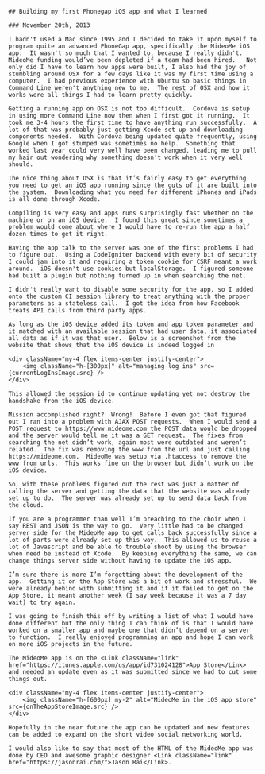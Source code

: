 
<MdxLayout>

    ## Building my first Phonegap iOS app and what I learned

    ### November 20th, 2013

    I hadn't used a Mac since 1995 and I decided to take it upon myself to program quite an advanced PhoneGap app, specifically the MideoMe iOS app.  It wasn't so much that I wanted to, because I really didn't.  MideoMe funding would’ve been depleted if a team had been hired.   Not only did I have to learn how apps were built, I also had the joy of stumbling around OSX for a few days like it was my first time using a computer.  I had previous experience with Ubuntu so basic things in Command Line weren't anything new to me.  The rest of OSX and how it works were all things I had to learn pretty quickly.

    Getting a running app on OSX is not too difficult.  Cordova is setup in using more Command Line now then when I first got it running.  It took me 3-4 hours the first time to have anything run successfully.  A lot of that was probably just getting Xcode set up and downloading components needed.  With Cordova being updated quite frequently, using Google when I got stumped was sometimes no help.  Something that worked last year could very well have been changed, leading me to pull my hair out wondering why something doesn't work when it very well should.

    The nice thing about OSX is that it’s fairly easy to get everything you need to get an iOS app running since the guts of it are built into the system.  Downloading what you need for different iPhones and iPads is all done through Xcode.

    Compiling is very easy and apps runs surprisingly fast whether on the machine or on an iOS device.  I found this great since sometimes a problem would come about where I would have to re-run the app a half dozen times to get it right.

    Having the app talk to the server was one of the first problems I had to figure out.  Using a CodeIgniter backend with every bit of security I could jam into it and requiring a token cookie for CSRF meant a work around.  iOS doesn't use cookies but localStorage.  I figured someone had built a plugin but nothing turned up in when searching the net.

    I didn't really want to disable some security for the app, so I added onto the custom CI session library to treat anything with the proper parameters as a stateless call.  I got the idea from how Facebook treats API calls from third party apps.

    As long as the iOS device added its token and app token parameter and it matched with an available session that had user data, it associated all data as if it was that user.  Below is a screenshot from the website that shows that the iOS device is indeed logged in

    <div className="my-4 flex items-center justify-center">
        <img className="h-[300px]" alt="managing log ins" src={currentLogInsImage.src} />
    </div>

    This allowed the session id to continue updating yet not destroy the handshake from the iOS device.

    Mission accomplished right?  Wrong!  Before I even got that figured out I ran into a problem with AJAX POST requests.  When I would send a POST request to https://www.mideome.com the POST data would be dropped and the server would tell me it was a GET request.  The fixes from searching the net didn’t work, again most were outdated and weren’t related.  The fix was removing the www from the url and just calling https://mideome.com.  MideoMe was setup via .htaccess to remove the www from urls.  This works fine on the browser but didn’t work on the iOS device.

    So, with these problems figured out the rest was just a matter of calling the server and getting the data that the website was already set up to do.  The server was already set up to send data back from the cloud.

    If you are a programmer than well I’m preaching to the choir when I say REST and JSON is the way to go.  Very little had to be changed server side for the MideoMe app to get calls back successfully since a lot of parts were already set up this way.  This allowed us to reuse a lot of Javascript and be able to trouble shoot by using the browser when need be instead of Xcode.  By keeping everything the same, we can change things server side without having to update the iOS app.

    I’m sure there is more I’m forgetting about the development of the app.  Getting it on the App Store was a bit of work and stressful.  We were already behind with submitting it and if it failed to get on the App Store, it meant another week (I say week because it was a 7 day wait) to try again.

    I was going to finish this off by writing a list of what I would have done different but the only thing I can think of is that I would have worked on a smaller app and maybe one that didn’t depend on a server to function.  I really enjoyed programming an app and hope I can work on more iOS projects in the future.

    The MideoMe app is on the <Link className="link" href="https://itunes.apple.com/us/app/id731024128">App Store</Link> and needed an update even as it was submitted since we had to cut some things out.

    <div className="my-4 flex items-center justify-center">
        <img className="h-[600px] my-2" alt="MideoMe in the iOS app store" src={onTheAppStoreImage.src} />
    </div>

    Hopefully in the near future the app can be updated and new features can be added to expand on the short video social networking world.

    I would also like to say that most of the HTML of the MideoMe app was done by CEO and awesome graphic designer <Link className="link" href="https://jasonrai.com/">Jason Rai</Link>.

</MdxLayout>
